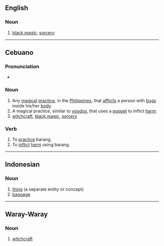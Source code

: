 ==English==
{{wikipedia|Barang (Visayan word)}}

===Noun===
{{en-noun|-}}

# {{lb|en|Philippines}} [[black magic]]; [[sorcery]]

----

==Cebuano==

===Pronunciation===
* {{hyphenation|ba|rang|lang=ceb}}

===Noun===
{{head|ceb|noun}}

# Any [[magical]] [[practice]], in the [[Philippines]], that [[afflicts]] a person with [[bugs]] inside his/her [[body]].
# A magical practice, similar to [[voodoo]], that uses a [[poppet]] to inflict [[harm]].
# [[witchcraft]], [[black magic]], [[sorcery]]

===Verb===
{{head|ceb|verb}}

# To [[practice]] barang.
# To [[inflict]] [[harm]] using barang.

----

==Indonesian==

===Noun===
{{id-noun}}

# [[thing]] (a separate entity or concept)
# [[baggage]]
#: {{uxi|id|pengambilan barang|baggae claim}}
----

==Waray-Waray==

===Noun===
{{head|war|noun}}

# [[witchcraft]]